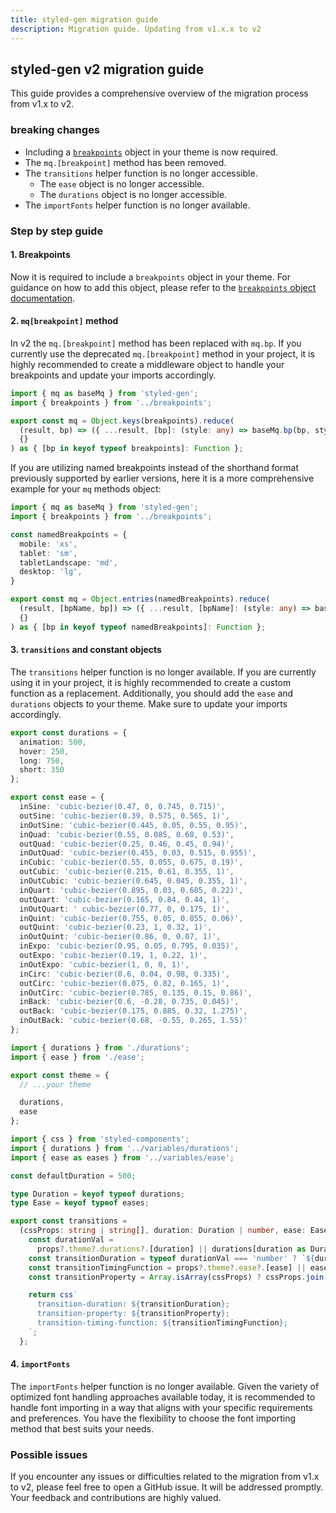 ```yaml
---
title: styled-gen migration guide
description: Migration guide. Updating from v1.x.x to v2
---
```


## styled-gen v2 migration guide

This guide provides a comprehensive overview of the migration process from v1.x to v2.

### breaking changes
- Including a [`breakpoints`](/breakpoints-object) object in your theme is now required.
- The `mq.[breakpoint]` method has been removed.
- The `transitions` helper function is no longer accessible.
  - The `ease` object is no longer accessible.
  - The `durations` object is no longer accessible.
- The `importFonts` helper function is no longer available.

### Step by step guide

#### 1. Breakpoints
Now it is required to include a `breakpoints` object in your theme. For guidance on how to add this object, please refer to the [`breakpoints` object documentation](/breakpoints-object).

#### 2. `mq[breakpoint]` method
In v2 the `mq.[breakpoint]` method has been replaced with `mq.bp`. If you currently use the deprecated `mq.[breakpoint]` method in your project, it is highly recommended to create a middleware object to handle your breakpoints and update your imports accordingly.

```typescript title="theme/helpers/mq.ts"
import { mq as baseMq } from 'styled-gen';
import { breakpoints } from '../breakpoints';

export const mq = Object.keys(breakpoints).reduce(
  (result, bp) => ({ ...result, [bp]: (style: any) => baseMq.bp(bp, style) }),
  {}
) as { [bp in keyof typeof breakpoints]: Function };
```

If you are utilizing named breakpoints instead of the shorthand format previously supported by earlier versions, here it is a more comprehensive example for your `mq` methods object:

```typescript title="theme/helpers/mq.ts"
import { mq as baseMq } from 'styled-gen';
import { breakpoints } from '../breakpoints';

const namedBreakpoints = {
  mobile: 'xs',
  tablet: 'sm',
  tabletLandscape: 'md',
  desktop: 'lg',
}

export const mq = Object.entries(namedBreakpoints).reduce(
  (result, [bpName, bp]) => ({ ...result, [bpName]: (style: any) => baseMq.bp(bp, style) }),
  {}
) as { [bp in keyof typeof namedBreakpoints]: Function };
```

#### 3. `transitions` and constant objects
The `transitions` helper function is no longer available. If you are currently using it in your project, it is highly recommended to create a custom function as a replacement. Additionally, you should add the `ease` and `durations` objects to your theme. Make sure to update your imports accordingly.

```typescript title="theme/durations.ts"
export const durations = {
  animation: 500,
  hover: 250,
  long: 750,
  short: 350
};
```

```typescript title="theme/ease.ts"
export const ease = {
  inSine: 'cubic-bezier(0.47, 0, 0.745, 0.715)',
  outSine: 'cubic-bezier(0.39, 0.575, 0.565, 1)',
  inOutSine: 'cubic-bezier(0.445, 0.05, 0.55, 0.95)',
  inQuad: 'cubic-bezier(0.55, 0.085, 0.68, 0.53)',
  outQuad: 'cubic-bezier(0.25, 0.46, 0.45, 0.94)',
  inOutQuad: 'cubic-bezier(0.455, 0.03, 0.515, 0.955)',
  inCubic: 'cubic-bezier(0.55, 0.055, 0.675, 0.19)',
  outCubic: 'cubic-bezier(0.215, 0.61, 0.355, 1)',
  inOutCubic: 'cubic-bezier(0.645, 0.045, 0.355, 1)',
  inQuart: 'cubic-bezier(0.895, 0.03, 0.685, 0.22)',
  outQuart: 'cubic-bezier(0.165, 0.84, 0.44, 1)',
  inOutQuart: ' cubic-bezier(0.77, 0, 0.175, 1)',
  inQuint: 'cubic-bezier(0.755, 0.05, 0.855, 0.06)',
  outQuint: 'cubic-bezier(0.23, 1, 0.32, 1)',
  inOutQuint: 'cubic-bezier(0.86, 0, 0.07, 1)',
  inExpo: 'cubic-bezier(0.95, 0.05, 0.795, 0.035)',
  outExpo: 'cubic-bezier(0.19, 1, 0.22, 1)',
  inOutExpo: 'cubic-bezier(1, 0, 0, 1)',
  inCirc: 'cubic-bezier(0.6, 0.04, 0.98, 0.335)',
  outCirc: 'cubic-bezier(0.075, 0.82, 0.165, 1)',
  inOutCirc: 'cubic-bezier(0.785, 0.135, 0.15, 0.86)',
  inBack: 'cubic-bezier(0.6, -0.28, 0.735, 0.045)',
  outBack: 'cubic-bezier(0.175, 0.885, 0.32, 1.275)',
  inOutBack: 'cubic-bezier(0.68, -0.55, 0.265, 1.55)'
};
```

```typescript title="theme/index.ts"
import { durations } from './durations';
import { ease } from './ease';

export const theme = {
  // ...your theme

  durations,
  ease
};
```

```typescript title="theme/helpers/transitions.ts"
import { css } from 'styled-components';
import { durations } from '../variables/durations';
import { ease as eases } from '../variables/ease';

const defaultDuration = 500;

type Duration = keyof typeof durations;
type Ease = keyof typeof eases;

export const transitions =
  (cssProps: string | string[], duration: Duration | number, ease: Ease) => (props: any) => {
    const durationVal =
      props?.theme?.durations?.[duration] || durations[duration as Duration] || duration || defaultDuration;
    const transitionDuration = typeof durationVal === 'number' ? `${durationVal}ms` : durationVal;
    const transitionTimingFunction = props?.theme?.ease?.[ease] || eases[ease as Ease] || ease;
    const transitionProperty = Array.isArray(cssProps) ? cssProps.join(', ') : cssProps || 'all';

    return css`
      transition-duration: ${transitionDuration};
      transition-property: ${transitionProperty};
      transition-timing-function: ${transitionTimingFunction};
    `;
  };
```

#### 4. `importFonts`
The `importFonts` helper function is no longer available. Given the variety of optimized font handling approaches available today, it is recommended to handle font importing in a way that aligns with your specific requirements and preferences. You have the flexibility to choose the font importing method that best suits your needs.

### Possible issues
If you encounter any issues or difficulties related to the migration from v1.x to v2, please feel free to open a GitHub issue. It will be addressed promptly. Your feedback and contributions are highly valued.